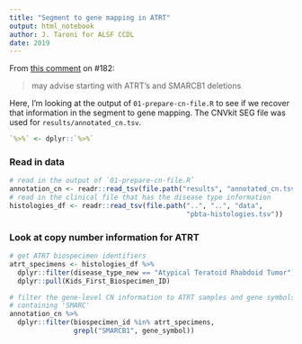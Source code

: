 ```yaml
---
title: "Segment to gene mapping in ATRT"
output: html_notebook
author: J. Taroni for ALSF CCDL
date: 2019
---
```


From [this comment](https://github.com/AlexsLemonade/OpenPBTA-analysis/pull/182#discussion_r340587968) on #182:

> may advise starting with ATRT's and SMARCB1 deletions

Here, I'm looking at the output of `01-prepare-cn-file.R` to see if we recover that information in the segment to gene mapping.
The CNVkit SEG file was used for `results/annotated_cn.tsv`.

```r
`%>%` <- dplyr::`%>%`
```

### Read in data

```r
# read in the output of `01-prepare-cn-file.R`
annotation_cn <- readr::read_tsv(file.path("results", "annotated_cn.tsv"))
# read in the clinical file that has the disease type information
histologies_df <- readr::read_tsv(file.path("..", "..", "data", 
                                            "pbta-histologies.tsv"))
```

### Look at copy number information for ATRT

```r
# get ATRT biospecimen identifiers
atrt_specimens <- histologies_df %>%
  dplyr::filter(disease_type_new == "Atypical Teratoid Rhabdoid Tumor") %>%
  dplyr::pull(Kids_First_Biospecimen_ID)
```

```r
# filter the gene-level CN information to ATRT samples and gene symbols
# containing 'SMARC'
annotation_cn %>%
  dplyr::filter(biospecimen_id %in% atrt_specimens,
                grepl("SMARCB1", gene_symbol))
```

